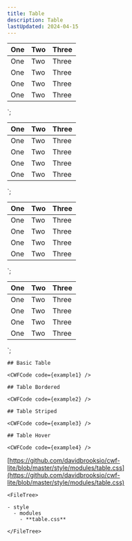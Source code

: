 ```yaml
---
title: Table
description: Table
lastUpdated: 2024-04-15
---
```



<table class="table">
  <thead>
    <tr>
      <th>One</th>
      <th>Two</th>
      <th>Three</th>
    </tr>
  </thead>
  <tbody>
    <tr>
      <td>One</td>
      <td>Two</td>
      <td>Three</td>
    </tr>
    <tr>
      <td>One</td>
      <td>Two</td>
      <td>Three</td>
    </tr>
    <tr>
      <td>One</td>
      <td>Two</td>
      <td>Three</td>
    </tr>
    <tr>
      <td>One</td>
      <td>Two</td>
      <td>Three</td>
    </tr>
  </tbody>
</table>
`;

<table class="table table--bordered">
  <thead>
    <tr>
      <th>One</th>
      <th>Two</th>
      <th>Three</th>
    </tr>
  </thead>
  <tbody>
    <tr>
      <td>One</td>
      <td>Two</td>
      <td>Three</td>
    </tr>
    <tr>
      <td>One</td>
      <td>Two</td>
      <td>Three</td>
    </tr>
    <tr>
      <td>One</td>
      <td>Two</td>
      <td>Three</td>
    </tr>
    <tr>
      <td>One</td>
      <td>Two</td>
      <td>Three</td>
    </tr>
  </tbody>
</table>
`;

<table class="table table--striped">
  <thead>
    <tr>
      <th>One</th>
      <th>Two</th>
      <th>Three</th>
    </tr>
  </thead>
  <tbody>
    <tr>
      <td>One</td>
      <td>Two</td>
      <td>Three</td>
    </tr>
    <tr>
      <td>One</td>
      <td>Two</td>
      <td>Three</td>
    </tr>
    <tr>
      <td>One</td>
      <td>Two</td>
      <td>Three</td>
    </tr>
    <tr>
      <td>One</td>
      <td>Two</td>
      <td>Three</td>
    </tr>
  </tbody>
</table>
`;

<table class="table table--hover">
  <thead>
    <tr>
      <th>One</th>
      <th>Two</th>
      <th>Three</th>
    </tr>
  </thead>
  <tbody>
    <tr>
      <td>One</td>
      <td>Two</td>
      <td>Three</td>
    </tr>
    <tr>
      <td>One</td>
      <td>Two</td>
      <td>Three</td>
    </tr>
    <tr>
      <td>One</td>
      <td>Two</td>
      <td>Three</td>
    </tr>
    <tr>
      <td>One</td>
      <td>Two</td>
      <td>Three</td>
    </tr>
  </tbody>
</table>
`;

<Tabs>
  <TabItem label="Overview" icon="puzzle">
    
    ## Basic Table

    <CWFCode code={example1} />

    ## Table Bordered

    <CWFCode code={example2} />

    ## Table Striped

    <CWFCode code={example3} />

    ## Table Hover

    <CWFCode code={example4} />
  </TabItem>
  <TabItem label="Files" icon="list-format">

  [https://github.com/davidbrooksio/cwf-lite/blob/master/style/modules/table.css](https://github.com/davidbrooksio/cwf-lite/blob/master/style/modules/table.css)

    <FileTree>

    - style
      - modules
        - **table.css**

    </FileTree>
  </TabItem>
  <TabItem label="Stylesheet" icon="open-book">
    <Code code={cssExample} lang="css" />
  </TabItem>
</Tabs>